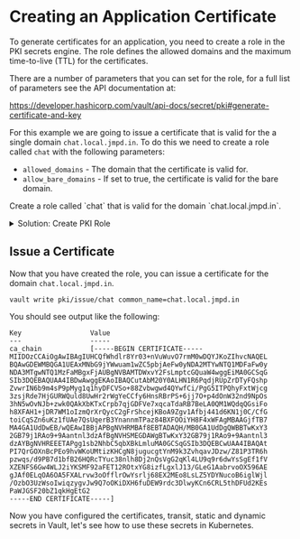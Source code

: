 # Creating an Application Certificate

To generate certificates for an application, you need to create a role in the 
PKI secrets engine. The role defines the allowed domains and the maximum time-to-live 
(TTL) for the certificates.

There are a number of parameters that you can set for the role, for a full list of
parameters see the API documentation at:

https://developer.hashicorp.com/vault/api-docs/secret/pki#generate-certificate-and-key

For this example we are going to issue a certificate that is valid for the a single
domain `chat.local.jmpd.in`. To do this we need to create a role called `chat` with
the following parameters:

- `allowed_domains` - The domain that the certificate is valid for.
- `allow_bare_domains` - If set to true, the certificate is valid for the bare domain.

<Task id="create_cert_role">
Create a role called `chat` that is valid for the domain `chat.local.jmpd.in`.
</Task>

<p>
<details>
  <summary style=\{{ fontSize: '18px', color: 'rgb(84, 128, 178)', fontWeight: 'medium' }} >Solution: Create PKI Role</summary>

```shell
vault write pki/roles/chat \
  allowed_domains=chat.local.jmpd.in \
  allow_bare_domains=true \
  max_ttl=72h
```

</details>
</p>

## Issue a Certificate

Now that you have created the role, you can issue a certificate for the domain `chat.local.jmpd.in`.

```shell
vault write pki/issue/chat common_name=chat.local.jmpd.in
```

You should see output like the following:

```shell
Key                 Value
---                 -----
ca_chain            [-----BEGIN CERTIFICATE-----
MIIDOzCCAiOgAwIBAgIUHCQfWhdlr8Yr03+nVuWuvO7rmM0wDQYJKoZIhvcNAQEL
BQAwGDEWMBQGA1UEAxMNbG9jYWwuam1wZC5pbjAeFw0yNDA2MTYwNTQ1MDFaFw0y
NDA3MTgwNTQ1MzFaMBgxFjAUBgNVBAMTDWxvY2FsLmptcGQuaW4wggEiMA0GCSqG
SIb3DQEBAQUAA4IBDwAwggEKAoIBAQCutAbM20Y0ALHN1R6PqdjRUpZrDTyFQshp
ZvwrIN6b9m4sP9pMyg1q1hyDFCVSo+88Zvbwgwd4QYwfCi/PgG5ITPQhyFxtWjcg
3zsjRde7HjGURWQuld8UwHr2rWgYeCCfy6HnsRBrPS+6jj7O+p4dOnW32nd9NpOs
3hN5wOvNJb+zwk0QAkXbKTxCrpb7qjGDFVe7xqcaTdaRB7BeLA0QM1WQdqQGsiFo
h8XFAH1+jDR7WM1oIzmQrXrQycC2gFrShcejKBoA9Zgv1Afbj441d6KN1j0C/CfG
toiCqSZn6uKz1fUAe7QsUqerB3YnannmTPaz84BXFOOiYH8F4xWFAgMBAAGjfTB7
MA4GA1UdDwEB/wQEAwIBBjAPBgNVHRMBAf8EBTADAQH/MB0GA1UdDgQWBBTwKxY3
2GB79j1RAo9+9Aantnl3dzAfBgNVHSMEGDAWgBTwKxY32GB79j1RAo9+9Aantnl3
dzAYBgNVHREEETAPgg1sb2NhbC5qbXBkLmluMA0GCSqGSIb3DQEBCwUAA4IBAQAt
PI7QrGOXnBcPEo9hvWKoUMtizKHCgN8jugucgtYnM9k3ZvhqavJDzw/Z81P3TR6h
pzwqs/d9PB7d1bfB26HQRcTYuc38nlh8Dj2nQsVgG2qKl4LU9q9r6dwYsSgEf1fV
XZENFS6Gw4WLJ2iYKSMF92aFET12ROtxYG8izfLgxlJ13/GLeG1AabrvoOX596AE
gJAf0ELqOA6OA5FXALrvw3oOfflrOwYsrlj68EX2MEo8LsLZ5YDYNucoB6iglWjl
/OzbO3UzWsoIwiqzygvJw9Q7oOKiDXH6fuDEW9rdc3DlwyKCn6CRL5thDFUd2KEs
PaWJGSF20bZ1qkHgEtG2
-----END CERTIFICATE-----]
```

Now you have configured the certificates, transit, static and dynamic secrets in Vault,
let's see how to use these secrets in Kubernetes.